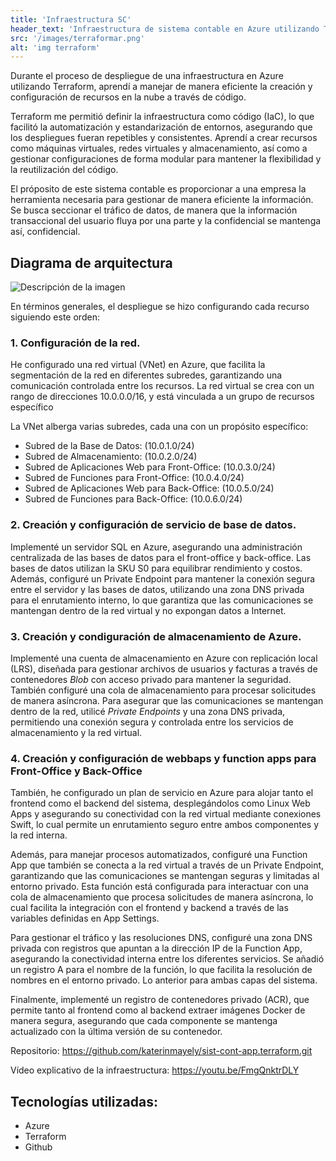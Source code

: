 ```yaml
---
title: 'Infraestructura SC'
header_text: 'Infraestructura de sistema contable en Azure utilizando Terraform'
src: '/images/terraformar.png'
alt: 'img terraform'
---
```


Durante el proceso de despliegue de una infraestructura en Azure utilizando Terraform, aprendí a 
manejar de manera eficiente la creación y configuración de recursos en la nube a través de código. 

Terraform me permitió definir la infraestructura como código (IaC), lo que facilitó la automatización y 
estandarización de entornos, asegurando que los despliegues fueran repetibles y consistentes. 
Aprendí a crear recursos como máquinas virtuales, redes virtuales y almacenamiento, así como a gestionar 
configuraciones de forma modular para mantener la flexibilidad y la reutilización del código. 

El próposito de este sistema contable es proporcionar a una empresa la herramienta necesaria para gestionar de 
manera eficiente la información. Se busca seccionar el tráfico de datos, de manera que la información transaccional 
del usuario fluya por una parte y la confidencial se mantenga así, confidencial.

## Diagrama de arquitectura
![Descripción de la imagen](/images/diagrama.png)

En términos generales, el despliegue se hizo configurando cada recurso siguiendo este orden:

### 1. Configuración de la red.
He configurado una red virtual (VNet) en Azure, que facilita la segmentación de la red 
en diferentes subredes, garantizando una comunicación controlada entre los recursos. La red virtual se 
crea con un rango de direcciones 10.0.0.0/16, y está vinculada a un grupo de recursos 
específico

La VNet alberga varias subredes, cada una con un propósito específico:

- Subred de la Base de Datos: (10.0.1.0/24)
- Subred de Almacenamiento: (10.0.2.0/24)
- Subred de Aplicaciones Web para Front-Office: (10.0.3.0/24)
- Subred de Funciones para Front-Office: (10.0.4.0/24)
- Subred de Aplicaciones Web para Back-Office: (10.0.5.0/24)
- Subred de Funciones para Back-Office: (10.0.6.0/24)

### 2. Creación y configuración de servicio de base de datos.
Implementé un servidor SQL en Azure, asegurando una administración centralizada de las bases de datos
para el front-office y back-office. Las bases de datos utilizan la SKU S0 para equilibrar rendimiento y costos. 
Además, configuré un Private Endpoint para mantener la conexión segura entre el servidor y las bases de datos, 
utilizando una zona DNS privada para el enrutamiento interno, lo que garantiza que las comunicaciones se mantengan 
dentro de la red virtual y no expongan datos a Internet.

### 3. Creación y condiguración de almacenamiento de Azure.
Implementé una cuenta de almacenamiento en Azure con replicación local (LRS), diseñada para gestionar archivos
de usuarios y facturas a través de contenedores *Blob* con acceso privado para mantener la seguridad. También
configuré una cola de almacenamiento para procesar solicitudes de manera asíncrona. Para asegurar que las
comunicaciones se mantengan dentro de la red, utilicé *Private Endpoints* y una zona DNS privada, permitiendo
una conexión segura y controlada entre los servicios de almacenamiento y la red virtual.

### 4. Creación y configuración de webbaps y function apps para Front-Office y Back-Office
También, he configurado un plan de servicio en Azure para alojar tanto el frontend como el backend del sistema, 
desplegándolos como Linux Web Apps y asegurando su conectividad con la red virtual mediante conexiones Swift, 
lo cual permite un enrutamiento seguro entre ambos componentes y la red interna.

Además, para manejar procesos automatizados, configuré una Function App que también se conecta a la red 
virtual a través de un Private Endpoint, garantizando que las comunicaciones se mantengan seguras y limitadas al
entorno privado. Esta función está configurada para interactuar con una cola de almacenamiento que procesa 
solicitudes de manera asíncrona, lo cual facilita la integración con el frontend y backend a través de las 
variables definidas en App Settings.

Para gestionar el tráfico y las resoluciones DNS, configuré una zona DNS privada con registros que apuntan 
a la dirección IP de la Function App, asegurando la conectividad interna entre los diferentes servicios. 
Se añadió un registro A para el nombre de la función, lo que facilita la resolución de nombres en el entorno 
privado. Lo anterior para ambas capas del sistema.

Finalmente, implementé un registro de contenedores privado (ACR), que permite tanto al frontend como al 
backend extraer imágenes Docker de manera segura, asegurando que cada componente se mantenga actualizado 
con la última versión de su contenedor.


Repositorio: https://github.com/katerinmayely/sist-cont-app.terraform.git

Vídeo explicativo de la infraestructura: https://youtu.be/FmgQnktrDLY

## Tecnologías utilizadas:  

- Azure
- Terraform 
- Github